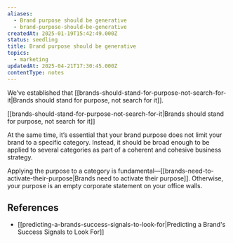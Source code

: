 ```yaml
---
aliases:
  - Brand purpose should be generative
  - brand-purpose-should-be-generative
createdAt: 2025-01-19T15:42:49.000Z
status: seedling
title: Brand purpose should be generative
topics:
  - marketing
updatedAt: 2025-04-21T17:30:45.000Z
contentType: notes
---
```

We’ve established that [[brands-should-stand-for-purpose-not-search-for-it|Brands should stand for purpose, not search for it]].

[[brands-should-stand-for-purpose-not-search-for-it|Brands should stand for purpose, not search for it]]

At the same time, it’s essential that your brand purpose does not limit your brand to a specific category. Instead, it should be broad enough to be applied to several categories as part of a coherent and cohesive business strategy.

Applying the purpose to a category is fundamental—[[brands-need-to-activate-their-purpose|Brands need to activate their purpose]]. Otherwise, your purpose is an empty corporate statement on your office walls.

## References

- [[predicting-a-brands-success-signals-to-look-for|Predicting a Brand's Success Signals to Look For]]
